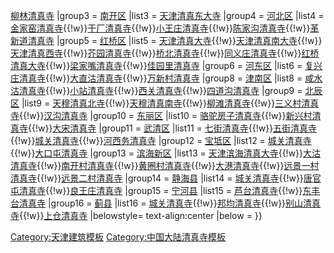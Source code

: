 {{Navbox
|name  = 天津市清真寺
|title = 天津市清真寺
|titlestyle = 
|image =
|style = text-align:left;
|groupstyle =  text-align:center;
|state = {{{state<includeonly>|collapsed</includeonly>}}}
|above =
|group1 = [[和平区 (天津市)|和平区]]
|list1 =[[西宁道清真寺]]
|group2 = [[河西区 (天津市)|河西区]]
|list2 = [[河西清真寺]]{{!w}}[[柳林清真寺]] 
|group3 = [[南开区]]
|list3 = [[天津清真东大寺]]
|group4 = [[河北区]]
|list4 = [[金家窑清真寺]]{{!w}}[[于厂清真寺]]{{!w}}[[小王庄清真寺]]{{!w}}[[陈家沟清真寺]]{{!w}}[[革新道清真寺]]
|group5 = [[红桥区]]
|list5 = [[天津清真大寺]]{{!w}}[[天津清真南大寺]]{{!w}}[[天津清真西寺]]{{!w}}[[芥园清真寺]]{{!w}}[[桥北清真寺]]{{!w}}[[同义庄清真寺]]{{!w}}[[红桥清真大寺]]‎{{!w}}[[梁家嘴清真寺]]{{!w}}[[佳园里清真寺]]
|group6 = [[河东区 (天津市)|河东区]]
|list6 = [[复兴庄清真寺]]{{!w}}[[大直沽清真寺]]{{!w}}[[万新村清真寺]]
|group8 = [[津南区]]
|list8 = [[咸水沽清真寺]]{{!w}}[[小站清真寺]]{{!w}}[[西关清真寺]]{{!w}}[[四道沟清真寺]]
|group9 = [[北辰区]]
|list9 = [[天穆清真北寺]]{{!w}}[[天穆清真南寺]]{{!w}}[[柳滩清真寺]]{{!w}}[[三义村清真寺]]{{!w}}[[汉沟清真寺]]
|group10 = [[东丽区]]
|list10 = [[骆驼房子清真寺]]{{!w}}[[新兴村清真寺]]{{!w}}[[大宋清真寺]]
|group11 = [[武清区]]
|list11 = [[七街清真寺]]{{!w}}[[五街清真寺]]{{!w}}[[城关清真寺]]{{!w}}[[河西务清真寺]]
|group12 = [[宝坻区]]
|list12 = [[城关清真寺]]{{!w}}[[大口屯清真寺]]
|group13 = [[滨海新区]]
|list13 = [[天津滨海清真大寺]]{{!w}}[[大沽清真寺]]{{!w}}[[南开村清真寺]]{{!w}}[[黄圈村清真寺]]{{!w}}[[大港清真寺]]{{!w}}[[远景一村清真寺]]{{!w}}[[远景二村清真寺]]
|group14 = [[静海县]]
|list14 = [[城关清真寺]]{{!w}}[[唐官屯清真寺]]{{!w}}[[良王庄清真寺]]
|group15 = [[宁河县]]
|list15 = [[芦台清真寺]]{{!w}}[[东丰台清真寺]]
|group16 = [[蓟县]]
|list16 = [[城关清真寺]]{{!w}}[[邦均清真寺]]{{!w}}[[别山清真寺]]{{!w}}[[上仓清真寺]]
|belowstyle= text-align:center
|below = 
}}
<noinclude>
[[Category:天津清真寺| ]]
[[Category:天津建筑模板]]
[[Category:中国大陆清真寺模板]]
</noinclude>